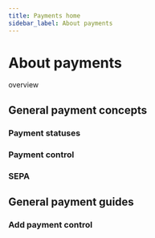 ```yaml
---
title: Payments home
sidebar_label: About payments
---
```


# About payments

overview

## General payment concepts

### Payment statuses

### Payment control

### SEPA

## General payment guides

### Add payment control